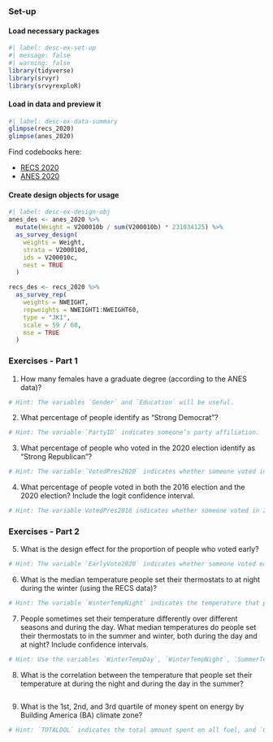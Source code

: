 ### Set-up

#### Load necessary packages

```r
#| label: desc-ex-set-up
#| message: false
#| warning: false
library(tidyverse)
library(srvyr)
library(srvyrexploR)
```

#### Load in data and preview it

```r
#| label: desc-ex-data-summary
glimpse(recs_2020)
glimpse(anes_2020)
```

Find codebooks here:

  - [RECS 2020](https://tidy-survey-r.github.io/tidy-survey-book/recs-cb.html)
  - [ANES 2020](https://tidy-survey-r.github.io/tidy-survey-book/anes-cb.html)

#### Create design objects for usage

```r
#| label: desc-ex-design-obj
anes_des <- anes_2020 %>%
  mutate(Weight = V200010b / sum(V200010b) * 231034125) %>%
  as_survey_design(
    weights = Weight,
    strata = V200010d,
    ids = V200010c,
    nest = TRUE
  )

recs_des <- recs_2020 %>%
  as_survey_rep(
    weights = NWEIGHT,
    repweights = NWEIGHT1:NWEIGHT60,
    type = "JK1",
    scale = 59 / 60,
    mse = TRUE
  )
```

### Exercises - Part 1

1. How many females have a graduate degree (according to the ANES data)?

```r
# Hint: The variables `Gender` and `Education` will be useful.
```

2. What percentage of people identify as “Strong Democrat”? 

```r
# Hint: The variable `PartyID` indicates someone’s party affiliation.
```

3. What percentage of people who voted in the 2020 election identify as “Strong Republican”? 

```r
# Hint: The variable `VotedPres2020` indicates whether someone voted in 2020.
```

4. What percentage of people voted in both the 2016 election and the 2020 election? Include the logit confidence interval. 

```r
# Hint: The variable VotedPres2016 indicates whether someone voted in 2016.
```

### Exercises - Part 2

5. What is the design effect for the proportion of people who voted early? 

```r
# Hint: The variable `EarlyVote2020` indicates whether someone voted early in 2020.
```

6. What is the median temperature people set their thermostats to at night during the winter (using the RECS data)?

```r
# Hint: The variable `WinterTempNight` indicates the temperature that people set their thermostat to in the winter at night.
```

7. People sometimes set their temperature differently over different seasons and during the day. What median temperatures do people set their thermostats to in the summer and winter, both during the day and at night? Include confidence intervals.

```r
# Hint: Use the variables `WinterTempDay`, `WinterTempNight`, `SummerTempDay`, and `SummerTempNight.`
```

8. What is the correlation between the temperature that people set their temperature at during the night and during the day in the summer?

```r

```

9. What is the 1st, 2nd, and 3rd quartile of money spent on energy by Building America (BA) climate zone?

```r
# Hint: `TOTALDOL` indicates the total amount spent on all fuel, and `ClimateRegion_BA` indicates the BA climate zones.
```